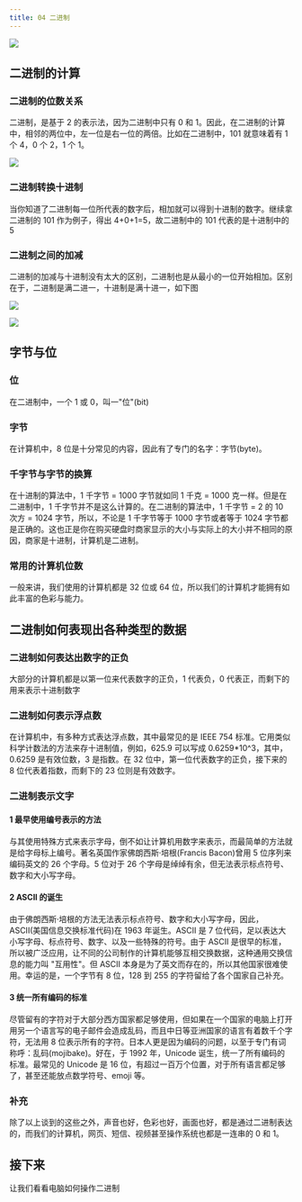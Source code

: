 ```yaml
---
title: 04 二进制
---
```


![](./目录.jpg)

<BVideo src="BV1EW411u7th" p="4" />

## 二进制的计算

### 二进制的位数关系

二进制，是基于 2 的表示法，因为二进制中只有 0 和 1。因此，在二进制的计算中，相邻的两位中，左一位是右一位的两倍。比如在二进制中，101 就意味着有 1 个 4，0 个 2，1 个 1。

![](./image1.png)

### 二进制转换十进制

当你知道了二进制每一位所代表的数字后，相加就可以得到十进制的数字。继续拿二进制的 101 作为例子，得出 4+0+1=5，故二进制中的 101 代表的是十进制中的 5

### 二进制之间的加减

二进制的加减与十进制没有太大的区别，二进制也是从最小的一位开始相加。区别在于，二进制是满二进一，十进制是满十进一，如下图

![](./image2.jpg)

![](./image3.jpg)

## 字节与位

### 位

在二进制中，一个 1 或 0，叫一"位"(bit)

### 字节

在计算机中，8 位是十分常见的内容，因此有了专门的名字：字节(byte)。

### 千字节与字节的换算

在十进制的算法中，1 千字节 = 1000 字节就如同 1 千克 = 1000 克一样。但是在二进制中，1 千字节并不是这么计算的。在二进制的算法中，1 千字节 = 2 的 10 次方 = 1024 字节，所以，不论是 1 千字节等于 1000 字节或者等于 1024 字节都是正确的。这也正是你在购买硬盘时商家显示的大小与实际上的大小并不相同的原因，商家是十进制，计算机是二进制。

### 常用的计算机位数

一般来讲，我们使用的计算机都是 32 位或 64 位，所以我们的计算机才能拥有如此丰富的色彩与能力。

## 二进制如何表现出各种类型的数据

### 二进制如何表达出数字的正负

大部分的计算机都是以第一位来代表数字的正负，1 代表负，0 代表正，而剩下的用来表示十进制数字

### 二进制如何表示浮点数

在计算机中，有多种方式表达浮点数，其中最常见的是 IEEE 754 标准。它用类似科学计数法的方法来存十进制值，例如，625.9 可以写成 0.6259\*10^3，其中，0.6259 是有效位数，3 是指数。在 32 位中，第一位代表数字的正负，接下来的 8 位代表着指数，而剩下的 23 位则是有效数字。

### 二进制表示文字

#### 1 最早使用编号表示的方法

与其使用特殊方式来表示字母，倒不如让计算机用数字来表示，而最简单的方法就是给字母标上编号。著名英国作家佛朗西斯·培根(Francis Bacon)曾用 5 位序列来编码英文的 26 个字母。5 位对于 26 个字母是绰绰有余，但无法表示标点符号、数字和大小写字母。

#### 2 ASCII 的诞生

由于佛朗西斯·培根的方法无法表示标点符号、数字和大小写字母，因此，ASCII(美国信息交换标准代码)在 1963 年诞生。ASCII 是 7 位代码，足以表达大小写字母、标点符号、数字、以及一些特殊的符号。由于 ASCII 是很早的标准，所以被广泛应用，让不同的公司制作的计算机能够互相交换数据，这种通用交换信息的能力叫 "互用性"。但 ASCII 本身是为了英文而存在的，所以其他国家很难使用。幸运的是，一个字节有 8 位，128 到 255 的字符留给了各个国家自己补充。

#### 3 统一所有编码的标准

尽管留有的字符对于大部分西方国家都足够使用，但如果在一个国家的电脑上打开用另一个语言写的电子邮件会造成乱码，而且中日等亚洲国家的语言有着数千个字符，无法用 8 位表示所有的字符。日本人更是因为编码的问题，以至于专门有词称呼：乱码(mojibake)。好在，于 1992 年，Unicode 诞生，统一了所有编码的标准。最常见的 Unicode 是 16 位，有超过一百万个位置，对于所有语言都足够了，甚至还能放点数学符号、emoji 等。

### 补充

除了以上谈到的这些之外，声音也好，色彩也好，画面也好，都是通过二进制表达的，而我们的计算机，网页、短信、视频甚至操作系统也都是一连串的 0 和 1。

## 接下来

让我们看看电脑如何操作二进制
